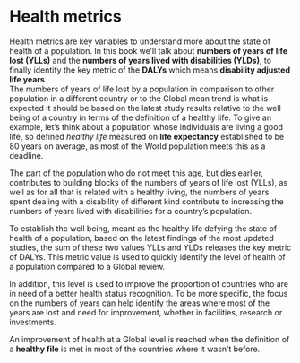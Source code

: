 # Health metrics {#sec-health_metrics}

Health metrics are key variables to understand more about the state of health of a population. In this book we'll talk about **numbers of years of life lost (YLLs)** and the **numbers of years lived with disabilities (YLDs)**, to finally identify the key metric of the **DALYs** which means **disability adjusted life years**.\
The numbers of years of life lost by a population in comparison to other population in a different country or to the Global mean trend is what is expected it should be based on the latest study results relative to the well being of a country in terms of the definition of a healthy life. To give an example, let's think about a population whose individuals are living a good life, so defined *healthy life* measured on **life expectancy** established to be 80 years on average, as most of the World population meets this as a deadline.

The part of the population who do not meet this age, but dies earlier, contributes to building blocks of the numbers of years of life lost (YLLs), as well as for all that is related with a healthy living, the numbers of years spent dealing with a disability of different kind contribute to increasing the numbers of years lived with disabilities for a country's population.

To establish the well being, meant as the healthy life defying the state of health of a population, based on the latest findings of the most updated studies, the sum of these two values YLLs and YLDs releases the key metric of DALYs. This metric value is used to quickly identify the level of health of a population compared to a Global review.

In addition, this level is used to improve the proportion of countries who are in need of a better health status recognition. To be more specific, the focus on the numbers of years can help identify the areas where most of the years are lost and need for improvement, whether in facilities, research or investments.

An improvement of health at a Global level is reached when the definition of a **healthy file** is met in most of the countries where it wasn't before.
